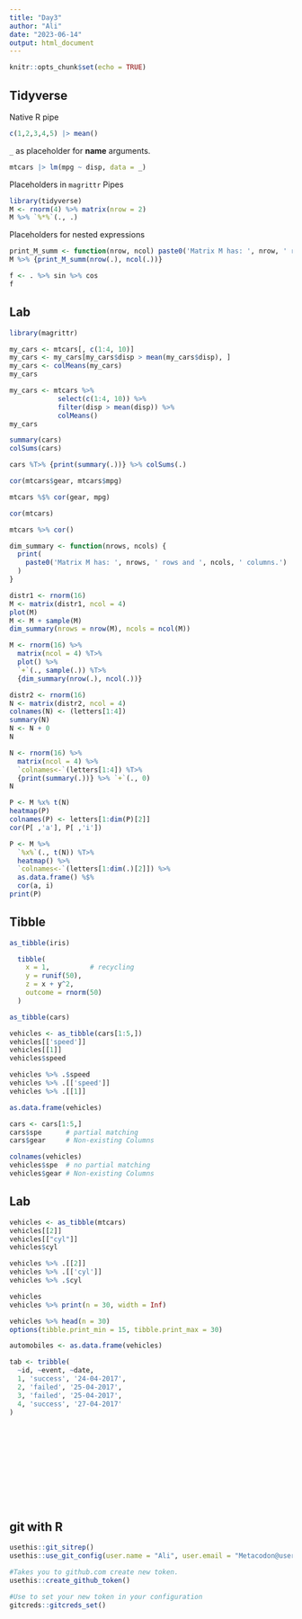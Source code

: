 ```yaml
---
title: "Day3"
author: "Ali"
date: "2023-06-14"
output: html_document
---
```


```r
knitr::opts_chunk$set(echo = TRUE)
```

## Tidyverse

Native R pipe
```r
c(1,2,3,4,5) |> mean()
```

`_` as placeholder for **name** arguments.
```r
mtcars |> lm(mpg ~ disp, data = _)
```

Placeholders in `magrittr` Pipes
```r
library(tidyverse)
M <- rnorm(4) %>% matrix(nrow = 2)
M %>% `%*%`(., .)
```

Placeholders for nested expressions
```r
print_M_summ <- function(nrow, ncol) paste0('Matrix M has: ', nrow, ' rows and ', ncol, ' cols.')
M %>% {print_M_summ(nrow(.), ncol(.))}
```

```r
f <- . %>% sin %>% cos
f
```

## Lab
```r
library(magrittr)
```

```r
my_cars <- mtcars[, c(1:4, 10)]
my_cars <- my_cars[my_cars$disp > mean(my_cars$disp), ]
my_cars <- colMeans(my_cars)
my_cars
```

```r
my_cars <- mtcars %>%
            select(c(1:4, 10)) %>%
            filter(disp > mean(disp)) %>%
            colMeans()
my_cars
```

```r
summary(cars)
colSums(cars)
```

```r
cars %T>% {print(summary(.))} %>% colSums(.)

```

```r
cor(mtcars$gear, mtcars$mpg)
```

```r
mtcars %$% cor(gear, mpg)
```

```r
cor(mtcars)
```

```r
mtcars %>% cor()
```

```r
dim_summary <- function(nrows, ncols) {
  print(
    paste0('Matrix M has: ', nrows, ' rows and ', ncols, ' columns.')
  )
}
```

```r
distr1 <- rnorm(16)
M <- matrix(distr1, ncol = 4)
plot(M)
M <- M + sample(M)
dim_summary(nrows = nrow(M), ncols = ncol(M))
```
```r
M <- rnorm(16) %>%
  matrix(ncol = 4) %T>%
  plot() %>%
  `+`(., sample(.)) %T>%
  {dim_summary(nrow(.), ncol(.))}
```
```r
distr2 <- rnorm(16)
N <- matrix(distr2, ncol = 4)
colnames(N) <- (letters[1:4])
summary(N)
N <- N + 0
N
```

```r
N <- rnorm(16) %>%
  matrix(ncol = 4) %>%
  `colnames<-`(letters[1:4]) %T>%
  {print(summary(.))} %>% `+`(., 0)
N
```

```r
P <- M %x% t(N)
heatmap(P)
colnames(P) <- letters[1:dim(P)[2]]
cor(P[ ,'a'], P[ ,'i'])
```

```r
P <- M %>%
  `%x%`(., t(N)) %T>%
  heatmap() %>%
  `colnames<-`(letters[1:dim(.)[2]]) %>%
  as.data.frame() %$%
  cor(a, i)
print(P)
```

## Tibble
```r
as_tibble(iris)
```

```r
  tibble(
    x = 1,          # recycling
    y = runif(50), 
    z = x + y^2,
    outcome = rnorm(50)
  )
```

```r
as_tibble(cars)
```

```r
vehicles <- as_tibble(cars[1:5,])
vehicles[['speed']]
vehicles[[1]]
vehicles$speed
```

```r
vehicles %>% .$speed
vehicles %>% .[['speed']]
vehicles %>% .[[1]]
```

```r
as.data.frame(vehicles)
```

```r
cars <- cars[1:5,]
cars$spe      # partial matching
cars$gear     # Non-existing Columns
```
```r
colnames(vehicles)
vehicles$spe  # no partial matching 
vehicles$gear # Non-existing Columns
```

## Lab
```r
vehicles <- as_tibble(mtcars)
vehicles[[2]]
vehicles[["cyl"]]
vehicles$cyl
```

```r
vehicles %>% .[[2]]
vehicles %>% .[['cyl']]
vehicles %>% .$cyl
```

```r
vehicles
vehicles %>% print(n = 30, width = Inf)
```

```r
vehicles %>% head(n = 30)
options(tibble.print_min = 15, tibble.print_max = 30)
```

```r
automobiles <- as.data.frame(vehicles)
```

```r
tab <- tribble(
  ~id, ~event, ~date,
  1, 'success', '24-04-2017',
  2, 'failed', '25-04-2017',
  3, 'failed', '25-04-2017',
  4, 'success', '27-04-2017'
)
```

```r

```

```r

```

```r

```

```r

```

```r

```

```r

```

```r

```

```r

```

```r

```

```r

```

```r

```

## git with R
```r
usethis::git_sitrep()
usethis::use_git_config(user.name = "Ali", user.email = "Metacodon@users.noreply.github.com")
```

```r
#Takes you to github.com create new token.
usethis::create_github_token()

#Use to set your new token in your configuration
gitcreds::gitcreds_set()
```

```r

```

```r

```
```r

```

```r

```
